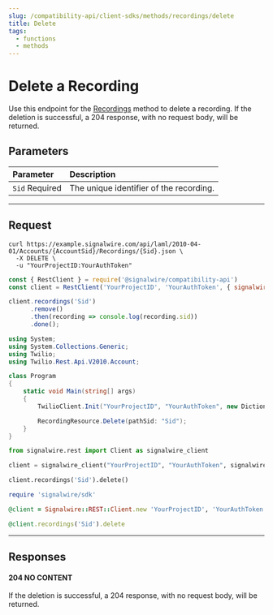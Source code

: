 ```yaml
---
slug: /compatibility-api/client-sdks/methods/recordings/delete
title: Delete
tags:
  - functions
  - methods
---
```


# Delete a Recording

Use this endpoint for the [Recordings](./index.mdx) method to delete a recording. 
If the deletion is successful, a 204 response, with no request body, will be returned.

## Parameters

| Parameter                                        | Description                             |
| :----------------------------------------------- | :-------------------------------------- |
| `Sid` <span className="required-arg">Required</span> | The unique identifier of the recording. |

---

## Request

<Tabs groupId="compatibility-sdks">

<TabItem value="shell" label="cURL">

```shell
curl https://example.signalwire.com/api/laml/2010-04-01/Accounts/{AccountSid}/Recordings/{Sid}.json \
  -X DELETE \
  -u "YourProjectID:YourAuthToken"
```

</TabItem>

<TabItem value="node" label="Node.js">

```javascript
const { RestClient } = require('@signalwire/compatibility-api')
const client = RestClient('YourProjectID', 'YourAuthToken', { signalwireSpaceUrl: 'example.signalwire.com' })

client.recordings('Sid')
      .remove()
      .then(recording => console.log(recording.sid))
      .done();
```

</TabItem>

<TabItem value="csharp" label="C#">

```csharp
using System;
using System.Collections.Generic;
using Twilio;
using Twilio.Rest.Api.V2010.Account;

class Program
{
    static void Main(string[] args)
    {
        TwilioClient.Init("YourProjectID", "YourAuthToken", new Dictionary<string, object> { ["signalwireSpaceUrl"] = "{SPACE}.signalwire.com" });

        RecordingResource.Delete(pathSid: "Sid");
    }
}
```

</TabItem>

<TabItem value="python" label="Python">

```python
from signalwire.rest import Client as signalwire_client

client = signalwire_client("YourProjectID", "YourAuthToken", signalwire_space_url = 'example.signalwire.com')

client.recordings('Sid').delete()
```

</TabItem>

<TabItem value="ruby" label="Ruby">

```ruby
require 'signalwire/sdk'

@client = Signalwire::REST::Client.new 'YourProjectID', 'YourAuthToken', signalwire_space_url: "example.signalwire.com"

@client.recordings('Sid').delete
```

</TabItem>

</Tabs>

---

## Responses

<h4><span class="badge badge--success">204</span> NO CONTENT</h4>

If the deletion is successful, a 204 response, with no request body, will be returned.
